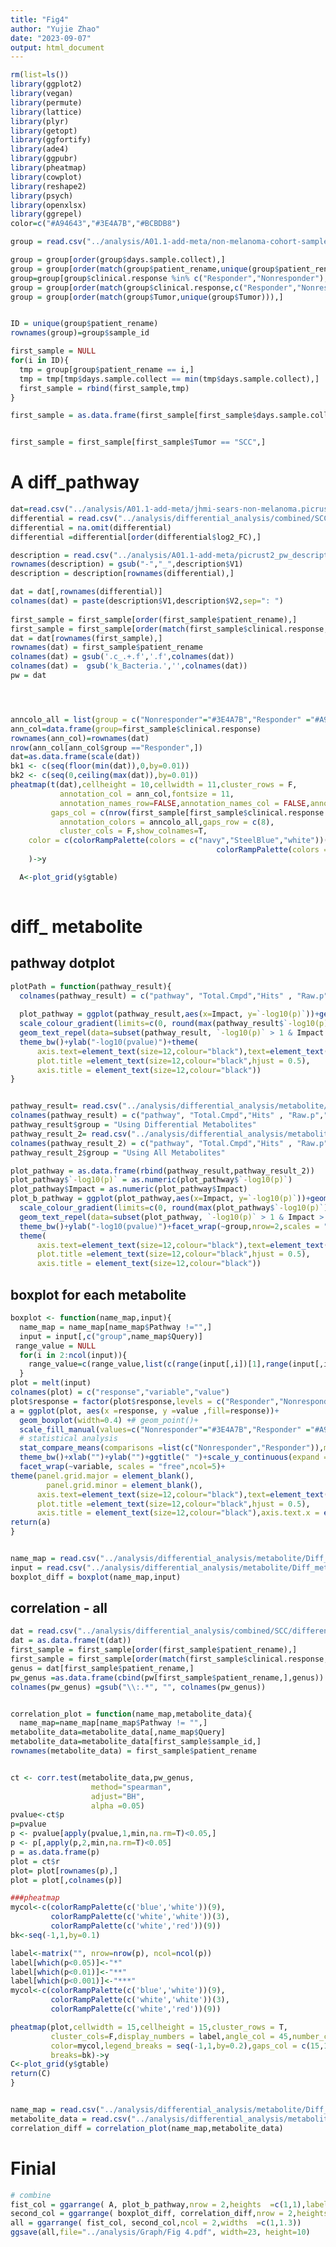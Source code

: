 ```yaml
---
title: "Fig4"
author: "Yujie Zhao"
date: "2023-09-07"
output: html_document
---
```



```r

rm(list=ls())
library(ggplot2)
library(vegan)
library(permute)
library(lattice)
library(plyr)
library(getopt)
library(ggfortify)
library(ade4)
library(ggpubr)
library(pheatmap)
library(cowplot)
library(reshape2)
library(psych)
library(openxlsx)
library(ggrepel)
color=c("#A94643","#3E4A7B","#BCBDB8")


```


```r
group = read.csv("../analysis/A01.1-add-meta/non-melanoma-cohort-sample_10_10.csv",check.names = F)

group = group[order(group$days.sample.collect),]
group = group[order(match(group$patient_rename,unique(group$patient_rename))),]
group=group[group$clinical.response %in% c("Responder","Nonresponder"),]
group = group[order(match(group$clinical.response,c("Responder","Nonresponder"))),]
group = group[order(match(group$Tumor,unique(group$Tumor))),]


ID = unique(group$patient_rename)
rownames(group)=group$sample_id

first_sample = NULL
for(i in ID){
  tmp = group[group$patient_rename == i,]
  tmp = tmp[tmp$days.sample.collect == min(tmp$days.sample.collect),]
  first_sample = rbind(first_sample,tmp)
}

first_sample = as.data.frame(first_sample[first_sample$days.sample.collect < 180,])


first_sample = first_sample[first_sample$Tumor == "SCC",]

```


# A diff_pathway
```r

dat=read.csv("../analysis/A01.1-add-meta/jhmi-sears-non-melanoma.picrust2.pw.txt",sep="\t",row.names = 1,check.names = F)
differential = read.csv("../analysis/differential_analysis/combined/SCC/picrust2.pw/differential.txt",sep="\t",row.names = 1,check.names = F)
differential = na.omit(differential)
differential =differential[order(differential$log2_FC),]

description = read.csv("../analysis/A01.1-add-meta/picrust2_pw_description.txt",sep="\t",check.names = F,header=F)
rownames(description) = gsub("-","_",description$V1)
description = description[rownames(differential),]

dat = dat[,rownames(differential)]
colnames(dat) = paste(description$V1,description$V2,sep=": ")
  
first_sample = first_sample[order(first_sample$patient_rename),]
first_sample = first_sample[order(match(first_sample$clinical.response,c("Responder","Nonresponder"))),]
dat = dat[rownames(first_sample),]
rownames(dat) = first_sample$patient_rename
colnames(dat) = gsub('.c_.+.f','.f',colnames(dat))
colnames(dat) =  gsub('k_Bacteria.','',colnames(dat))
pw = dat




anncolo_all = list(group = c("Nonresponder"="#3E4A7B","Responder" ="#A94643"))
ann_col=data.frame(group=first_sample$clinical.response)
rownames(ann_col)=rownames(dat)
nrow(ann_col[ann_col$group =="Responder",])
dat=as.data.frame(scale(dat))
bk1 <- c(seq(floor(min(dat)),0,by=0.01))
bk2 <- c(seq(0,ceiling(max(dat)),by=0.01))
pheatmap(t(dat),cellheight = 10,cellwidth = 11,cluster_rows = F,
           annotation_col = ann_col,fontsize = 11,
           annotation_names_row=FALSE,annotation_names_col = FALSE,annotation_legend = TRUE,
         gaps_col = c(nrow(first_sample[first_sample$clinical.response == "Responder",])),
           annotation_colors = anncolo_all,gaps_row = c(8),
           cluster_cols = F,show_colnames=T,
  	color = c(colorRampPalette(colors = c("navy","SteelBlue","white"))(length(bk1)),
                                              colorRampPalette(colors = c("white","orange","red"))(length(bk2))),
  	)->y

  A<-plot_grid(y$gtable)
  

```


# diff_ metabolite
## pathway dotplot
```r
plotPath = function(pathway_result){
  colnames(pathway_result) = c("pathway", "Total.Cmpd","Hits" , "Raw.p","-log10(p)" ,"Holm.adjust","FDR" ,"Impact" )
  
  plot_pathway = ggplot(pathway_result,aes(x=Impact, y=`-log10(p)`))+geom_point(aes(color=`-log10(p)`,size=Impact))+
  scale_colour_gradient(limits=c(0, round(max(pathway_result$`-log10(p)`),0)), low="red",high = "yellow") +
  geom_text_repel(data=subset(pathway_result, `-log10(p)` > 1 & Impact > 0),aes(Impact,`-log10(p)`,label=pathway),hjust=-0.2,vjust=-1)+ggtitle(" ")+
  theme_bw()+ylab("-log10(pvalue)")+theme(
      axis.text=element_text(size=12,colour="black"),text=element_text(size=12,colour="black"),
      plot.title =element_text(size=12,colour="black",hjust = 0.5),
      axis.title = element_text(size=12,colour="black"))
}


pathway_result= read.csv("../analysis/differential_analysis/metabolite/Diff_metabolite_pathway/result/pathway_results.csv")
colnames(pathway_result) = c("pathway", "Total.Cmpd","Hits" , "Raw.p","-log10(p)" ,"Holm.adjust","FDR" ,"Impact" )
pathway_result$group = "Using Differential Metabolites"
pathway_result_2= read.csv("../analysis/differential_analysis/metabolite/Pathway_analysis/result/pathway_results.csv")
colnames(pathway_result_2) = c("pathway", "Total.Cmpd","Hits" , "Raw.p","-log10(p)" ,"Holm.adjust","FDR" ,"Impact" )
pathway_result_2$group = "Using All Metabolites"

plot_pathway = as.data.frame(rbind(pathway_result,pathway_result_2))
plot_pathway$`-log10(p)` = as.numeric(plot_pathway$`-log10(p)`)
plot_pathway$Impact = as.numeric(plot_pathway$Impact)
plot_b_pathway = ggplot(plot_pathway,aes(x=Impact, y=`-log10(p)`))+geom_point(aes(color=`-log10(p)`,size=Impact))+
  scale_colour_gradient(limits=c(0, round(max(plot_pathway$`-log10(p)`),0)), low="red",high = "yellow") +
  geom_text_repel(data=subset(plot_pathway, `-log10(p)` > 1 & Impact > 0),aes(Impact,`-log10(p)`,label=pathway),hjust=-0.2,vjust=-1)+ggtitle(" ")+
  theme_bw()+ylab("-log10(pvalue)")+facet_wrap(~group,nrow=2,scales = "free")+
  theme(
      axis.text=element_text(size=12,colour="black"),text=element_text(size=12,colour="black"),
      plot.title =element_text(size=12,colour="black",hjust = 0.5),
      axis.title = element_text(size=12,colour="black"))


```

## boxplot for each metabolite
```r
boxplot <- function(name_map,input){
  name_map = name_map[name_map$Pathway !="",]
  input = input[,c("group",name_map$Query)]
 range_value = NULL
  for(i in 2:ncol(input)){
    range_value=c(range_value,list(c(range(input[,i])[1],range(input[,i])[2]*1.3)))
  }
plot = melt(input)
colnames(plot) = c("response","variable","value")
plot$response = factor(plot$response,levels = c("Responder","Nonresponder"))
a = ggplot(plot, aes(x =response, y =value ,fill=response))+
  geom_boxplot(width=0.4) +# geom_point()+
  scale_fill_manual(values=c("Nonresponder"="#3E4A7B","Responder" ="#A94643"))+ scale_colour_manual(values=c("Nonresponder"="#3E4A7B","Responder" ="#A94643"))+ 
  # statistical analysis
  stat_compare_means(comparisons =list(c("Nonresponder","Responder")),method = 't.test',size=4)+
  theme_bw()+xlab("")+ylab("")+ggtitle(" ")+scale_y_continuous(expand = expansion(mult = c(0, 0.1)))+
  facet_wrap(~variable, scales = "free",ncol=5)+
theme(panel.grid.major = element_blank(),
        panel.grid.minor = element_blank(),
      axis.text=element_text(size=12,colour="black"),text=element_text(size=12,colour="black"),
      plot.title =element_text(size=12,colour="black",hjust = 0.5),
      axis.title = element_text(size=12,colour="black"),axis.text.x = element_blank(),axis.ticks.x = element_blank())
return(a)
}


name_map = read.csv("../analysis/differential_analysis/metabolite/Diff_metabolite_pathway/result/name_map.csv")
input = read.csv("../analysis/differential_analysis/metabolite/Diff_metabolite_pathway/result/input_pathway_diff_metabo.csv",row.names = 1,check.names = F)
boxplot_diff = boxplot(name_map,input)

```

## correlation - all
```r
dat = read.csv("../analysis/differential_analysis/combined/SCC/differential_genus_species.csv",row.names = 1)
dat = as.data.frame(t(dat))
first_sample = first_sample[order(first_sample$patient_rename),]
first_sample = first_sample[order(match(first_sample$clinical.response,c("Responder","Nonresponder"))),]
genus = dat[first_sample$patient_rename,]
pw_genus =as.data.frame(cbind(pw[first_sample$patient_rename,],genus)) 
colnames(pw_genus) =gsub("\\:.*", "", colnames(pw_genus))


correlation_plot = function(name_map,metabolite_data){
  name_map=name_map[name_map$Pathway != "",]
metabolite_data=metabolite_data[,name_map$Query]
metabolite_data=metabolite_data[first_sample$sample_id,]
rownames(metabolite_data) = first_sample$patient_rename


ct <- corr.test(metabolite_data,pw_genus,
                  method="spearman",
                  adjust="BH",
                  alpha =0.05) 
pvalue<-ct$p
p=pvalue
p <- pvalue[apply(pvalue,1,min,na.rm=T)<0.05,]
p <- p[,apply(p,2,min,na.rm=T)<0.05]
p = as.data.frame(p)
plot = ct$r
plot= plot[rownames(p),]
plot = plot[,colnames(p)]

###pheatmap
mycol<-c(colorRampPalette(c('blue','white'))(9),
         colorRampPalette(c('white','white'))(3),
         colorRampPalette(c('white','red'))(9))
bk<-seq(-1,1,by=0.1)

label<-matrix("", nrow=nrow(p), ncol=ncol(p))
label[which(p<0.05)]<-"*"
label[which(p<0.01)]<-"**"
label[which(p<0.001)]<-"***"
mycol<-c(colorRampPalette(c('blue','white'))(9),
         colorRampPalette(c('white','white'))(3),
         colorRampPalette(c('white','red'))(9))

pheatmap(plot,cellwidth = 15,cellheight = 15,cluster_rows = T,
         cluster_cols=F,display_numbers = label,angle_col = 45,number_color = "white",
         color=mycol,legend_breaks = seq(-1,1,by=0.2),gaps_col = c(15,15),
         breaks=bk)->y
C<-plot_grid(y$gtable)
return(C)
}


name_map = read.csv("../analysis/differential_analysis/metabolite/Diff_metabolite_pathway/result/name_map.csv")
metabolite_data = read.csv("../analysis/differential_analysis/metabolite/Diff_metabolite_pathway/result/input_pathway_diff_metabo.csv",row.names = 1,check.names = F)
correlation_diff = correlation_plot(name_map,metabolite_data)
```
# Finial
```r
# combine
fist_col = ggarrange( A, plot_b_pathway,nrow = 2,heights  =c(1,1),labels=c("A","B"))
second_col = ggarrange( boxplot_diff, correlation_diff,nrow = 2,heights  =c(1,1),labels=c("C","D"))
all = ggarrange( fist_col, second_col,ncol = 2,widths  =c(1,1.3))
ggsave(all,file="../analysis/Graph/Fig 4.pdf", width=23, height=10)

```



